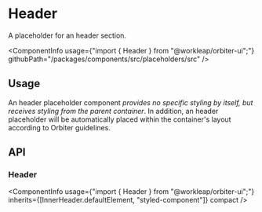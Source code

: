 
<Meta of={HeaderStories} />

# Header

<Tagline>A placeholder for an header section.</Tagline>

<ComponentInfo
    usage={"import { Header } from \"@workleap/orbiter-ui\";"}
    githubPath="/packages/components/src/placeholders/src"
/>

## Usage

An header placeholder component *provides no specific styling by itself, but receives styling from the parent container*. In addition, an header placeholder will be automatically placed within the container's layout according to Orbiter guidelines.

<Canvas of={HeaderStories.Example} />

## API

### Header

<ComponentInfo
    usage={"import { Header } from \"@workleap/orbiter-ui\";"}
    inherits={[InnerHeader.defaultElement, "styled-component"]}
    compact
/>

<ArgTypes of={InnerHeader} sort="alpha" />

